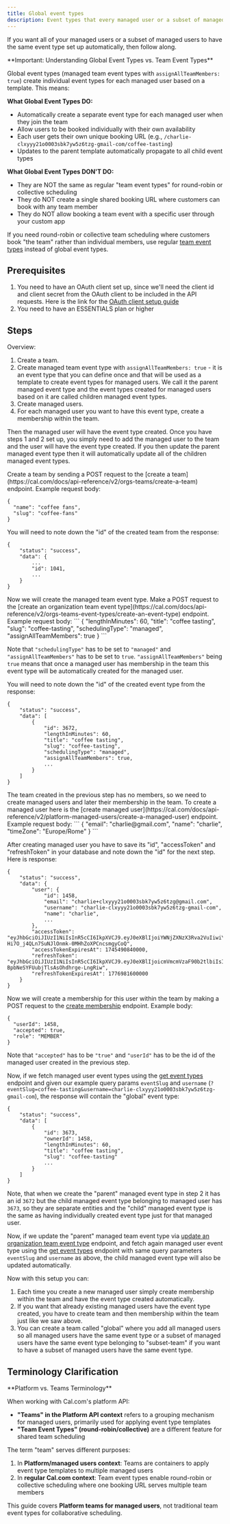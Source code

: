 ```yaml
---
title: Global event types
description: Event types that every managed user or a subset of managed users will have automatically
---
```


If you want all of your managed users or a subset of managed users to have the same event type set up automatically, then follow along.

<Note>
**Important: Understanding Global Event Types vs. Team Event Types**

Global event types (managed team event types with `assignAllTeamMembers: true`) create individual event types for each managed user based on a template. This means:

**What Global Event Types DO:**
- Automatically create a separate event type for each managed user when they join the team
- Allow users to be booked individually with their own availability
- Each user gets their own unique booking URL (e.g., `/charlie-clxyyy21o0003sbk7yw5z6tzg-gmail-com/coffee-tasting`)
- Updates to the parent template automatically propagate to all child event types

**What Global Event Types DON'T DO:**
- They are NOT the same as regular "team event types" for round-robin or collective scheduling
- They do NOT create a single shared booking URL where customers can book with any team member
- They do NOT allow booking a team event with a specific user through your custom app

If you need round-robin or collective team scheduling where customers book "the team" rather than individual members, use regular [team event types](https://cal.com/docs/platform/guides/teams-setup) instead of global event types.
</Note>

## Prerequisites

1. You need to have an OAuth client set up, since we'll need the client id and client secret from the OAuth client to be included in the API requests. Here is the link for the [OAuth client setup guide](https://cal.com/docs/platform/quickstart)
2. You need to have an ESSENTIALS plan or higher

## Steps

Overview:
1. Create a team.
2. Create managed team event type with `assignAllTeamMembers: true` - it is an event type that you can define once and that will be used as a template to create event types for managed users. We call it the parent
managed event type and the event types created for managed users based on it are called children managed event types.
3. Create managed users.
4. For each managed user you want to have this event type, create a membership within the team.

Then the managed user will have the event type created. Once you have steps 1 and 2 set up, you simply need to add the managed user to the team
and the user will have the event type created. If you then update the parent managed event type then it will automatically update all of the children managed event types.

<Steps>

<Step>
 Create a team by sending a POST request to the [create a team](https://cal.com/docs/api-reference/v2/orgs-teams/create-a-team) endpoint. Example request body:

```
{
  "name": "coffee fans",
  "slug": "coffee-fans"
}
```

You will need to note down the "id" of the created team from the response:
```
{
    "status": "success",
    "data": {
        ...
        "id": 1041,
        ...
    }
}
```

</Step>

<Step>
Now we will create the managed team event type. Make a POST request to the [create an organization team event type](https://cal.com/docs/api-reference/v2/orgs-teams-event-types/create-an-event-type) endpoint. Example request body:
```
{
  "lengthInMinutes": 60,
  "title": "coffee tasting",
  "slug": "coffee-tasting",
  "schedulingType": "managed",
  "assignAllTeamMembers": true
}
```

Note that `"schedulingType"` has to be set to `"managed"` and `"assignAllTeamMembers"` has to be set to `true`. `"assignAllTeamMembers"` being `true` means that once a managed user has membership in the team this event type will be automatically created for the managed user.

You will need to note down the "id" of the created event type from the response:
```
{
    "status": "success",
    "data": [
        {
            "id": 3672,
            "lengthInMinutes": 60,
            "title": "coffee tasting",
            "slug": "coffee-tasting",
            "schedulingType": "managed",
            "assignAllTeamMembers": true,
            ...
        }
    ]
}
```
</Step>

<Step>
The team created in the previous step has no members, so we need to create managed users and later their membership in the team. To create a managed user here is the [create managed user](https://cal.com/docs/api-reference/v2/platform-managed-users/create-a-managed-user) endpoint. Example request body:
```
{
    "email": "charlie@gmail.com",
    "name": "charlie",
    "timeZone": "Europe/Rome"
}
```

After creating managed user you have to save its "id", "accessToken" and "refreshToken" in your database and note down the "id" for the next step. Here is response:
```
{
    "status": "success",
    "data": {
        "user": {
            "id": 1458,
            "email": "charlie+clxyyy21o0003sbk7yw5z6tzg@gmail.com",
            "username": "charlie-clxyyy21o0003sbk7yw5z6tzg-gmail-com",
            "name": "charlie",
            ...
        },
        "accessToken": "eyJhbGciOiJIUzI1NiIsInR5cCI6IkpXVCJ9.eyJ0eXBlIjoiYWNjZXNzX3Rva2VuIiwiY2xpZW50SWQiOiJjbHh5eXkyMW8wMDAzc2JrN3l3NXo2dHpnIiwib3duZXJJZCI6MTQ1OCwiZXhwaXJlc0F0IjoxNzQ1NDkwODQwMDAwLCJpYXQiOjE3NDU0ODcyNTh9.FI9-Hi7O_j4QLn7SuNJlOnmk-0MHhZoXPCncsmgyCoQ",
        "accessTokenExpiresAt": 1745490840000,
        "refreshToken": "eyJhbGciOiJIUzI1NiIsInR5cCI6IkpXVCJ9.eyJ0eXBlIjoicmVmcmVzaF90b2tlbiIsImNsaWVudElkIjoiY2x4eXl5MjFvMDAwM3Niazd5dzV6NnR6ZyIsIm93bmVySWQiOjE0NTgsImV4cGlyZXNBdCI6MTc3Njk4MTYwMDAwMCwiaWF0IjoxNzQ1NDg3MjU4fQ.YYTH7WeshMR-BpbNeSYFUubjTlsAsOhdhrge-LngRiw",
        "refreshTokenExpiresAt": 1776981600000
    }
}
```
</Step>

<Step>

Now we will create a membership for this user within the team by making a POST request to the [create membership](https://cal.com/docs/api-reference/v2/orgs-teams-memberships/create-a-membership) endpoint. Example body:

```
{
  "userId": 1458,
  "accepted": true,
  "role": "MEMBER"
}
```
Note that `"accepted"` has to be `"true"` and `"userId"` has to be the id of the managed user created in the previous step.
</Step>

</Steps>

Now, if we fetch managed user event types using the [get event types](https://cal.com/docs/api-reference/v2/event-types/get-all-event-types) endpoint and given our example
query params `eventSlug` and `username` (`?eventSlug=coffee-tasting&username=charlie-clxyyy21o0003sbk7yw5z6tzg-gmail-com`), the response will contain the "global" event type:

```
{
    "status": "success",
    "data": [
        {
            "id": 3673,
            "ownerId": 1458,
            "lengthInMinutes": 60,
            "title": "coffee tasting",
            "slug": "coffee-tasting"
            ...
        }
    ]
}
```

Note, that when we create the "parent" managed event type in step 2 it has an id `3672` but the child managed event type belonging to managed user has `3673`, so they are separate entities
and the "child" managed event type is the same as having individually created event type just for that managed user.

Now, if we update the "parent" managed team event type via [update an organization team event type](https://cal.com/docs/api-reference/v2/orgs-teams-event-types/update-a-team-event-type) endpoint, and fetch
again managed user event type using the [get event types](https://cal.com/docs/api-reference/v2/event-types/get-all-event-types) endpoint with same query parameters `eventSlug` and `username` as above,
the child managed event type will also be updated automatically.

Now with this setup you can:
1. Each time you create a new managed user simply create membership within the team and have the event type created automatically.
2. If you want that already existing managed users have the event type created, you have to create team and then membership within the team just like we saw above.
3. You can create a team called "global" where you add all managed users so all managed users have the same event type or a subset of managed users have the same event type belonging to "subset-team"
if you want to have a subset of managed users have the same event type.

## Terminology Clarification

<Tip>
**Platform vs. Teams Terminology**

When working with Cal.com's platform API:
- **"Teams" in the Platform API context** refers to a grouping mechanism for managed users, primarily used for applying event type templates
- **"Team Event Types" (round-robin/collective)** are a different feature for shared team scheduling

The term "team" serves different purposes:
1. In **Platform/managed users context**: Teams are containers to apply event type templates to multiple managed users
2. In **regular Cal.com context**: Team event types enable round-robin or collective scheduling where one booking URL serves multiple team members

This guide covers **Platform teams for managed users**, not traditional team event types for collaborative scheduling.
</Tip>
